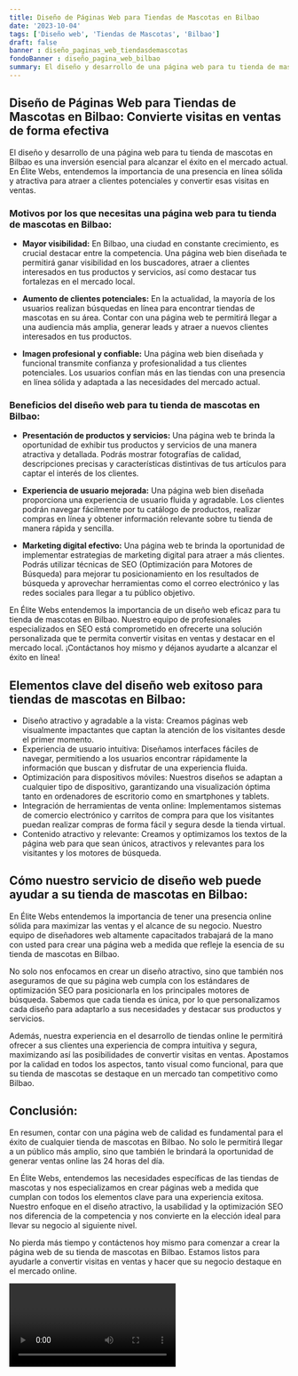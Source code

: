 ```yaml
---
title: Diseño de Páginas Web para Tiendas de Mascotas en Bilbao
date: '2023-10-04'
tags: ['Diseño web', 'Tiendas de Mascotas', 'Bilbao']
draft: false
banner : diseño_paginas_web_tiendasdemascotas
fondoBanner : diseño_pagina_web_bilbao
summary: El diseño y desarrollo de una página web para tu tienda de mascotas en Bilbao es una inversión esencial para alcanzar el éxito en el mercado actual. En Élite Webs, entendemos la importancia de una presencia en línea sólida y atractiva para atraer a clientes potenciales y convertir esas visitas en ventas.
---
```


## Diseño de Páginas Web para Tiendas de Mascotas en Bilbao: Convierte visitas en ventas de forma efectiva

El diseño y desarrollo de una página web para tu tienda de mascotas en Bilbao es una inversión esencial para alcanzar el éxito en el mercado actual. En Élite Webs, entendemos la importancia de una presencia en línea sólida y atractiva para atraer a clientes potenciales y convertir esas visitas en ventas.

### Motivos por los que necesitas una página web para tu tienda de mascotas en Bilbao:

- **Mayor visibilidad:** En Bilbao, una ciudad en constante crecimiento, es crucial destacar entre la competencia. Una página web bien diseñada te permitirá ganar visibilidad en los buscadores, atraer a clientes interesados en tus productos y servicios, así como destacar tus fortalezas en el mercado local.

- **Aumento de clientes potenciales:** En la actualidad, la mayoría de los usuarios realizan búsquedas en línea para encontrar tiendas de mascotas en su área. Contar con una página web te permitirá llegar a una audiencia más amplia, generar leads y atraer a nuevos clientes interesados en tus productos.

- **Imagen profesional y confiable:** Una página web bien diseñada y funcional transmite confianza y profesionalidad a tus clientes potenciales. Los usuarios confían más en las tiendas con una presencia en línea sólida y adaptada a las necesidades del mercado actual.

### Beneficios del diseño web para tu tienda de mascotas en Bilbao:

- **Presentación de productos y servicios:** Una página web te brinda la oportunidad de exhibir tus productos y servicios de una manera atractiva y detallada. Podrás mostrar fotografías de calidad, descripciones precisas y características distintivas de tus artículos para captar el interés de los clientes.

- **Experiencia de usuario mejorada:** Una página web bien diseñada proporciona una experiencia de usuario fluida y agradable. Los clientes podrán navegar fácilmente por tu catálogo de productos, realizar compras en línea y obtener información relevante sobre tu tienda de manera rápida y sencilla.

- **Marketing digital efectivo:** Una página web te brinda la oportunidad de implementar estrategias de marketing digital para atraer a más clientes. Podrás utilizar técnicas de SEO (Optimización para Motores de Búsqueda) para mejorar tu posicionamiento en los resultados de búsqueda y aprovechar herramientas como el correo electrónico y las redes sociales para llegar a tu público objetivo.

En Élite Webs entendemos la importancia de un diseño web eficaz para tu tienda de mascotas en Bilbao. Nuestro equipo de profesionales especializados en SEO está comprometido en ofrecerte una solución personalizada que te permita convertir visitas en ventas y destacar en el mercado local. ¡Contáctanos hoy mismo y déjanos ayudarte a alcanzar el éxito en línea!

<GifSeo />

<Cta />

## Elementos clave del diseño web exitoso para tiendas de mascotas en Bilbao:

- Diseño atractivo y agradable a la vista: Creamos páginas web visualmente impactantes que captan la atención de los visitantes desde el primer momento.
- Experiencia de usuario intuitiva: Diseñamos interfaces fáciles de navegar, permitiendo a los usuarios encontrar rápidamente la información que buscan y disfrutar de una experiencia fluida.
- Optimización para dispositivos móviles: Nuestros diseños se adaptan a cualquier tipo de dispositivo, garantizando una visualización óptima tanto en ordenadores de escritorio como en smartphones y tablets.
- Integración de herramientas de venta online: Implementamos sistemas de comercio electrónico y carritos de compra para que los visitantes puedan realizar compras de forma fácil y segura desde la tienda virtual.
- Contenido atractivo y relevante: Creamos y optimizamos los textos de la página web para que sean únicos, atractivos y relevantes para los visitantes y los motores de búsqueda.

## Cómo nuestro servicio de diseño web puede ayudar a su tienda de mascotas en Bilbao:

En Élite Webs entendemos la importancia de tener una presencia online sólida para maximizar las ventas y el alcance de su negocio. Nuestro equipo de diseñadores web altamente capacitados trabajará de la mano con usted para crear una página web a medida que refleje la esencia de su tienda de mascotas en Bilbao.

No solo nos enfocamos en crear un diseño atractivo, sino que también nos aseguramos de que su página web cumpla con los estándares de optimización SEO para posicionarla en los principales motores de búsqueda. Sabemos que cada tienda es única, por lo que personalizamos cada diseño para adaptarlo a sus necesidades y destacar sus productos y servicios.

Además, nuestra experiencia en el desarrollo de tiendas online le permitirá ofrecer a sus clientes una experiencia de compra intuitiva y segura, maximizando así las posibilidades de convertir visitas en ventas. Apostamos por la calidad en todos los aspectos, tanto visual como funcional, para que su tienda de mascotas se destaque en un mercado tan competitivo como Bilbao.

## Conclusión:

En resumen, contar con una página web de calidad es fundamental para el éxito de cualquier tienda de mascotas en Bilbao. No solo le permitirá llegar a un público más amplio, sino que también le brindará la oportunidad de generar ventas online las 24 horas del día.

En Élite Webs, entendemos las necesidades específicas de las tiendas de mascotas y nos especializamos en crear páginas web a medida que cumplan con todos los elementos clave para una experiencia exitosa. Nuestro enfoque en el diseño atractivo, la usabilidad y la optimización SEO nos diferencia de la competencia y nos convierte en la elección ideal para llevar su negocio al siguiente nivel.

No pierda más tiempo y contáctenos hoy mismo para comenzar a crear la página web de su tienda de mascotas en Bilbao. Estamos listos para ayudarle a convertir visitas en ventas y hacer que su negocio destaque en el mercado online.

<Video />

<CtaBot job='Tiendas de Mascotas' city='Bilbao'/>

<Gmaps query='Bilbao+españa+maps' />